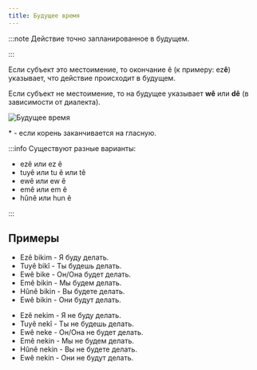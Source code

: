 ```yaml
---
title: Будущее время
---
```


:::note
Действие точно запланированное в будущем.

:::

Если субъект это местоимение, то окончание ê (к примеру: ez**ê**) указывает, что действие происходит в будущем.

Если субъект не местоимение, то на будущее указывает **wê** или **dê** (в зависимости от диалекта).

![Будущее время](/img/chapter-1/future.png)

\* - если корень заканчивается на гласную.

:::info
Существуют разные варианты:

- ezê или ez ê
- tuyê или tu ê или tê
- ewê или ew ê
- emê или em ê
- hûnê или hun ê

:::

## Примеры

<div style={{ display: 'flex' }}>
  <div>
    <ul>
      <li>Ezê bikim - Я буду делать.</li>
      <li>Tuyê bikî - Ты будешь делать.</li>
      <li>Ewê bike - Он/Она будет делать.</li>
      <li>Emê bikin - Мы будем делать.</li>
      <li>Hûnê bikin - Вы будете делать.</li>
      <li>Ewê bikin - Они будут делать.</li>
    </ul>
  </div>
  <div>
    <ul>
      <li>Ezê nekim - Я не буду делать.</li>
      <li>Tuyê nekî - Ты не будешь делать.</li>
      <li>Ewê neke - Он/Она не будет делать.</li>
      <li>Emê nekin - Мы не будем делать.</li>
      <li>Hûnê nekin - Вы не будете делать.</li>
      <li>Ewê nekin - Они не будут делать.</li>
    </ul>
  </div>
</div>
